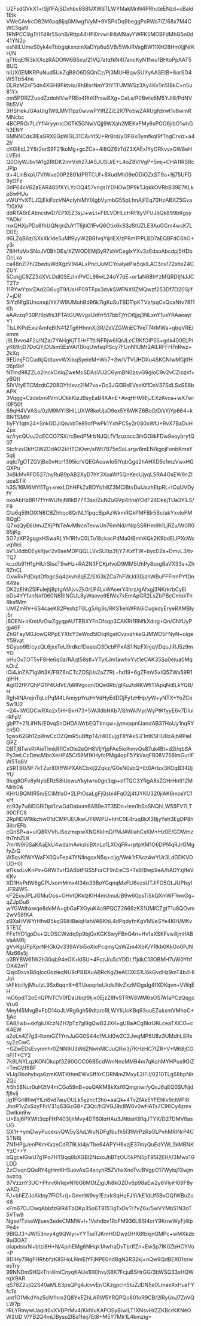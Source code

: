 U2FsdGVkX1+rSjI1FAjSDxhbv888fJXWdTLWYMakMnN4PRhcteENzd+cBald1Etk
VWeCAvIrcD82M6pq8ijq0MlwgfVyM+9YSPdDq9beggPsRWa7iZ/68x7M4CW03qaN
1RNPCC9g1YITd8r5SohB/Rttp44HFl0rvwHHbM9ayYWPK5MOBFdMhG5n0d41YN2p
esNIlLUmeS0yk4eTbbgqkxnzinXaDYp6uSVB/5WkiRVsgBW11XH28HmXjjNrKH/N
qTf6qEfR3kXXczRADOfM6B5xu/21VQ7atqfkN4I7ancKyN1fwu1BHtoPpXAT5BUQ
hiUX0EMKRPuNud5UkZqB8O6DSQhCz/Pj3MUHBqwSUYyAASEtB+8orSD4W5Tb54ne
DLRzM2xF5dn4XGH9Fktvlo/9hBIxrNmY3tY1TUMWSz3Xy4Kv1in5IBkC+n5u81Yx
om5PDRZZuodZzdohlVwPREo4RhKPrswBXg+CeLs/P0Bwle5M5YJt8/PdNVBti5VV
3HSHekJGAsUig1WtLMV11pz0wvwPYIftZZiE2R7PobwZARUgfdxwt1v8wmRMNcbc
4BCPRGr7LcYfl4ryyrncD0TK5GNwVQjj9WXah2MEKxFMy6xPGO6jibO1whGh3ENY
6MNNCds3IEsGRXEGpWGL31CAvYtX/+RrBrd/yOFGx0ymfkqI9fTngCrviz+a42I/
cK0iEqL2Y6r2orS9F21koMg+gcZCe+4i8QZ6zTdZ3XAExIYyORkvvxGW8eHLVEcl
Q0OiyWJbv1A1g2RtDK2mrVxh27JASJUSU/E+L4oZ8V/VgP+5mj+CHA1tRSRcJPjp
tt+4LinBxpU7VtWve00P2891dPRTCUf+8XudMh09eODiOZxST9a+9j75UFD9yOFz
0dP64cV62aEAR485fXYLYcOQ457xngslYDHOwDP9kTJqkkOVRbB39E7KLkpSwHUu
vWUYvXTLJQjEkiFzcVNAcIyhiMYIXgbVymbG5SpLfmAjFEq70HzABXZ5GvaT/0XM
ddRTA6rEAtmcdwD7EPXEZ3sjJ+wLt+FBLVDHLcHRt1tyVFUJbQk899bKgsyYADk/
mxQHXpPDs6fhUQNrjn2uYfT6jtiO1FvQ6Otix6kS3JStUZLE3AoGGm4wsK7LD0Ej
d6LZqB6z/SXkXk1de5uMf9yyW2B81vqYijrlEX/zP8m1PPLBD7aEQBFdC6hO+y3i
78lHfsMxSNoJV0BhDEs/XZWODEMj5yR7xhVCeglxYXv3zEdsoAbcdpj5HDbOcLxa
ca48nZI7h/2beduWdXgzV94ALxPncUuMCYoalyePla5qklLAC3ox172xhxZ4CZUY
5CukjjC9ZZ3dXVLDdI0SEzlmPVCL96wL24dY7dE+or1aN68hYzMQRDIjNJJCT2Tz
11RYwYzorZAd2G6ugT9/UsHF09TFpx3dvkSWFNX9ZMQwzf253Df7D20SjIf7+jDR
5iYzNfgSUncmqi/Yit7W9UMohBd96k7igKuSuTBD11pKTVz/pqCvQcaNtv7811Kh
aAAvzqP30P/9pWs3PTAtGUWvgzUdfrr517bbTjYrD6jjq3NLxnY1vsYRAaeay/Y1
TlsLIKPdExuIAmfeBtN412Tg6HhnnXj3R/ZeVZGWnEC1VeT74tMWa+qbqVRE/emm
j9LBvvo4F2v/NZa/7YAHgKjT5HrFTtliNFRjw6IQrJLcCRKfOIP5S+gdk400ELPi
yK69rjD7DoQYjOUsm5EsVAi11XiqUwfsqPScy7FUnN1UMr2AlLRFFH7nRwz+2kXq
9EUmjFCCudkjQdtuvvWXibqSyeieM+Wo7+3w/VTVUHDXu4SKCNlwMGjtfH06p9kf
NTmd98ZZLo2lnckCnlqZweMoSDAsVU2C6ymBN0zsvG9gloC9v2vCZibzkf+yBQtt
SIVVtyETCMzdtC208OYhIxvz2IM7va+Dc3JGl3RsEVsoKf1DsV37SdLSxSS8bAPK
3Vqgg+Czdebm4VmUCkkKizJBsyEaB4KAnE+AvqHHMRljJEXzKvoa+wX7wrI0F50f
S9qH4VVASs/0zM9MYISHILUXW8keUjaD9ex5Y6WKZ6BoO/D/sYjYp664+kBNTSMM
1iyFY1qtn24+SnkGDJiQn/xbTe89ofPwPk1YxhPC5y2r080xWfJ+RvX7BaDuHZpx
az/rycQUuJ2cECCO7SX/rcBedPMrbNJQLfV1zuzacc3ihGOiikFDw9eoybryfQ07
StcfrzsDkHOWZOdAO2kHTCtOwr/sIWt7B75nSoLsrgv8mEN/kgojFonbKmeY5qlj
oqIc7gOTZGVjBx0vHcr1395lcrVQEGAcuwIo5lYqbGgd2hAHXD5c1mzVwxHGQXPu
3xBkMvRFD527/nyRuB9pAB2XyD7hY3XuaWf5QnKecUjyqLSRA4GsEW9cZIupaSTR
h3S/16M6MYi1Tg+xrexLDhHFkZxBDYt/h8Z3MClBtvDulJxzhEtpRL+tCqUVDyfY
oxoAbHzBR17fYnWUfejN8kB77T3sx/ZuNZuGVp4itnaYOdF24DkkjTUa3YiLS/F9
Gta6q59tOIXN6CBZhhqo8QrNL11pqcBjpAzWkmRGkPMFBIr5Sc/akYxvloFMBQgD
Q7xqQyE6UmJZXjPfkTeAvMNcnTexwUn76mNd/rNlpSSRHm9h1LjRZu/W0R0B5jKg
5O7zXP2gqgxHSwaRLYH1RfvC0LTo18ckacPdMa0tBmhKQk2K9bdELlPXcWcvqWci
bV1J4dbDEykItjwr2v9aeMDPQQLLVvSU0p3fjY7iKxfTW+bycDZs+DmvL3/tvTQ7
kczdb91H1gHiUrSlucT9wHz+RA2N3FCKpfvoD9MM5UhPy8ssgBaVX33a+ZhRZnCL
OxwRxPdDqdDfbgcSq4zkvh8qEZ/SXi3kZCa7hFWJd3DjzhWBuPFFrrnPYfDnK49e
DK2zEhh25IFulejtj8ptgAfAjvvZk0rLP4LvWAserY4hrz/gAfxgj3NKrkrbCyEl
bDs4YYfvnNirf060N6RINGUL8yWaovo9EIWx7xEmApGR2LsZbPBcCmbkThRksfMm
UMlZmRV+6S4caeK82PexhzTGLg5/Ig3s/RKS1iehWPA6iCugkdyEryeRXMBlyj5r
j6OEN+nKmtArOwZgyqpAUTBBXYFnOfsqp3CAKRt1RNfkXdirg+Qn/CNfUyPgj46F
ZhGFayM0JowQRPpEYXtcY3eWnd5lOtqKgstCvzxzhkeGJMWD5FNyN+oigeY59vat
SOyuo9B/cyzQL6jxxTeU9rdkc1DaeiaO3DcbFPxAS1iNzFXnjqVDquJiRJ5z9mYO
oHuOuTOT5vF8He6q0a/RAqt58stl+YTyKJm1awhxYvt1eCAK35Su0elua0MqkOrZ
lCi4JnZA71gWt3K/F9Z6nCTcZOSjUs2aZ7RL+hd19+6gZFmVSxIQ5ZWa59R1qlHH
AgIO2fP7QhPG1P4UdVE/bRllVgcqn/0Qe6Rb/glKuJ/xRKWflTlApqNdILkYQB/H
Rgh4NArejnTqLcPqM4LAmiypYnzHrVdHyEdDDjFyfzHHp/yW+yNTX+YoZCe5w1U2
+24+lWGDCwRXo2x5H+BxH73+5WJldbNKb7/8/nWJVycWyPtKfyyE6v7DIuirRFpV
gbP7+21LifHN/E0vqSnOHDAiWrbEQTbnqw+jymvppnfJandAB37HoUy1nqRYcnSO
1gwx62Gh1ZpWwCcOZQmR5uBftpT4/r40EujgT8YAxSiZ1ntKSHU8zAjbRPieIGPZ
DBTjBTwkR/AieTImkRfICxOle2eQH8VIjYjpFAe5iolhmvQs87uk4Bt+d2i/qbSA
Py3wLCcDmcMbcXeHP45Ci58M1KHyfoPMg4opF5YkVaqFR08V756lmGuriFW5Tq6V
zSRTB0/9F7kTZurl0XffWPXAKCbklj2Zqkz/G0eN0sbQ+Et0Arlzx3KOqB34DjYU
9iug8OFv8yNybERz58iUewuYkyIwru0gn3qp+o1TQC3YRgA8sZGHrHn912MMrb0A
KHrUBQMIR5n/ECiMtIsO+2LPtOsaLgFjQsbi4FqO2j4fJYKU320jiAK6mosYC1xH
zc93y7u6iDGRiDpt1zwGdOabom6AB9e3T35Dn+lem1hSoSNQhLW55FV7LT90CFC8
2RpNDW9ikchw01dCMPUEUkwUY6WPU+hHC0E4ruqBkX3BjyYeh3EgDP8h3iIsrEFb
cQnSP+a+uiQ8RVVhJSezmqxwXNGKkImD/fMJAWlahCxKM+Hz0E/GDWmzth7nhZLK
7mrW9I0SaKAaEkU4wdamAvkshiBXnLo1LXOqFR+rptpKM1O6DPf4qRJrGMgfyZrQ
W5qvKfWYWaFX0QvFep41YNlIngqxN5q+cIjg/Wek1tFAcz4wYUr3LdGDKVOUD+0l
ef1ksdLvKnPv+GRWTvH3A6btFGS5ForCF9nEeCS+TsB/Bwp9eA/hADYzjlfeVKKv
XD1HvPdW6gGPUxomMmv4I34o39BoYGqnqMxFLI6ezsUTJlFO5OLJUPlsylJFR4WS
kF2EuyJPLJGMuOos+OHvtDKklzKlH4mUmuUB9w60psTiSkQXmWF1woGg+qZJpDu6
wYGWdhxwqe8deMA+gbGaFXGyuK4c9PQCZ2666zKS1UMlCZgtT1u8QOvm2wV58fKA
zBXaHVWYrHfwB5kqG9iHBeiqHahVABKhL4dPqdyfnKgVMl/eSYe4I6H/MKv5TE1Z
FFx1YD1gpDs+QLDSCWzdq9p9bjQxKGKSwyFBnQ4n+Hv1aXSKFvw8jmlfABVaAMRj
gVvKgUFpXprNHGkQv339AYbi5oXloPcqmyQsWZm4XbK/YRkb0KkGo0PJNMz66s5j
o3RYBW61W2h30qb94eOX+klSU+4FczJ/u5cYDDLf1jdkC13OBMH7uW0YhfOK42mT
QsjcDxvsB6qIcc0ozleqNU8rPBBXuABRcKgZteAEDXiS1U6kGvdHz9mT4b4HiJoI
tAFktclIyjMtu/zL9Sx6qqn6+6TUuoqrteUkdalNvZxzMOgsIg4fXDKqvn+VWqEH
mO6pdT2oEriQPNTCV0fDaUbqt9Ijix0EjzZ8fvSTRW8WM6sOS7A1aPCzQqgcVru6
Meyhl5MvgBxFbD14oJLVRg6gh59dtarcRLWYIiUcKBq93uuEZukxntVMhoC+1jAc
EA8/iwb+xkfgiUXczNZH7pTz7gl9gQwB2JXK+gUBaACgBkrURLceaTXICG+cK4EW
a2oLn4Z7g3l4txmGZ1YrnJuGG0S44cfMJd0w2C2JwqMP6U8z3UMdhLSRxsy2zCwC
+GZwEDsEvynmhr0ZNN9U3WdZNwhMCJuQRxi3j7KHzHC7tZR+V+M68jCGnFlT+CY2
7k9LNYLqzKONDkcpf3Z90GOC06B5cdWmNncMMB4m7qKqhMYHPux9GIZ+TmGVf6BF
VlJgObnhybqa6zmKMTKthmEWxSffXrCDRNlmZMxyE2IFiI/0210TLg58bpNIrZQc
/r5h58Nur0uH2tV4mCGo59nB+ouQAKM8kXxf6Qmgnwr/yQsJ6qEQ0SUNjdfj8vij
jlg1FGrIIRlwjYlLn8vd7au/OULk5yzncf3ho+aaQk+4TvZfAk5YFENIv9clWPl8
JhnP1vZoSzyFFrV31q63GzG8+Z3Qc/H2VGJ9xBW6v0wHATs7C96Cy4zmvDwIkm9w
U+Esj6PXWlt3cpFHP403IjhMvy4DT60loHAu3JNtisiK81qJTYX/D27DMVflasUG
GX1++ymDwyPuceisvQW5yS/uLWuNDFgfbufh5l3fMrPzRsOLPvhMRINrP4C5TN6j
7N1HPgJenPKmKxzeCdR79Lkl4jvTbe64APYH6xzjE37myQuEdYWL2kMBNKYzC++Y
bQgceIGwU7g1Po7HTBqq8bXGBl2NsxoJtiBTzOU5kPN5pT95I2EH/i/3Mwx1GLDD
2zCIvqnQQeRY4gHmKHSuovAxG4snyhR5ZVhsXnoTvJBVgpO17Wylej13wjmouzcq
97VzznY3UC+Phrv6h1ejvN16G6MOtZjgUh8kOZOv6p98aEw2y6VlyiH09F8ywAOj
FJ+bhEZJoXidny7FiO1+tj+GmmW9vy1EzxIr8qHqFJYi/kE1dUf5BvOQfWBu2uK6
xFm67OJOwqAbbfzGlR4TbDKp35o6T8151igTxDvTr7vZ6x/5wVYMb51N3oT5VTw9
NgsefTzseWjIuev3edeCMMW+l+1Vehdbv1RsFM936LBSI4crY9KnwWyFj4IpPe4+
9BIGJ3+JWl53nvy4g9QWyr+YYTseTJKmHODwzOHX8fbkjnGMPc+wMXkzb9ui3OAT
oIupdssrN+btzi8H+N/4pihEMg6NHqk1AwfraDvTbrIfZn+Ew3p7IK0ZbHCYVo+P
9DIHy79IgFHRhbfzK8SHoLNmElYFjNPE0ndBgN2R32kj+nQw9QdBEX01sswesTry
99NNDmSHQkThI4lmlCnyqKAUe1lX0hvyS8K7FcjuBSHrGG/3bWSQ33xHQWrqX9AR
qS78Z2ujQ2S40aML63psQPg4JcvvEr/CKzgpcln5tuZJDN5e0LmaeXxHuaFYfcTs
unt1G1MkdYnz5clVfhrn2Q8YxEZhLARW5YRQPQo601oR9CB/2lRyUnJ7ZnVQLW7p
rRLYRmywUaqiit6vXVBPrMv4/KkhIuKAPOSyBiwlLT1XNsvHrZZKBcrKKNeOW2UD
V/YB2Q4mLIBysu2IBa1feij7Et8+M5Y7MIr1L4kmzig=
